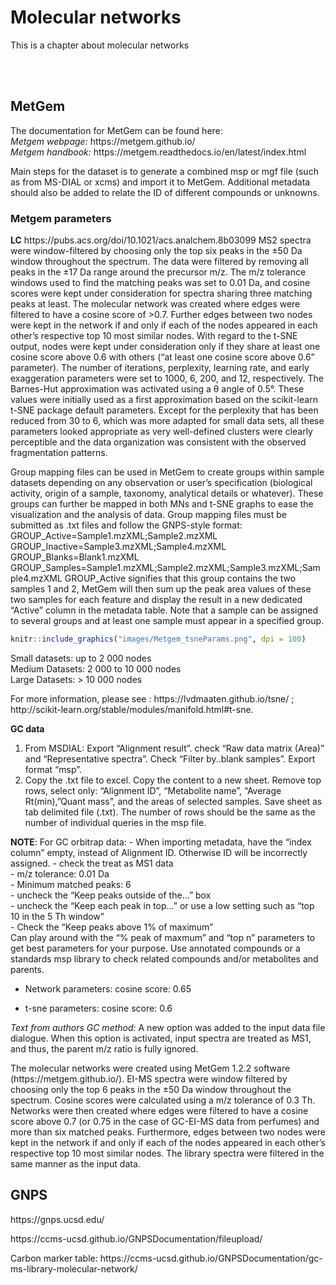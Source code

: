 # **Molecular networks** {#MolecularNetworks}

This is a chapter about molecular networks

<br><br>  

## MetGem
  
The documentation for MetGem can be found here:  
_Metgem webpage:_ https://metgem.github.io/ <br>
_Metgem handbook:_ https://metgem.readthedocs.io/en/latest/index.html <br>

Main steps for the dataset is to generate a combined msp or mgf file (such as from MS-DIAL or xcms) and import it to MetGem. Additional metadata should also be added to relate the ID of different compounds or unknowns.  



### Metgem parameters

__LC__
https://pubs.acs.org/doi/10.1021/acs.analchem.8b03099
MS2 spectra were window-filtered by choosing only the top six peaks in the ±50 Da window throughout the spectrum. The data were filtered by removing all peaks in the ±17 Da range around the precursor m/z. The m/z tolerance windows used to find the matching peaks was set to 0.01 Da, and cosine scores were kept under consideration for spectra sharing three matching peaks at least.
The molecular network was created where edges were filtered to have a cosine score of >0.7. Further edges between two nodes were kept in the network if and only if each of the nodes appeared in each other’s respective top 10 most similar nodes. With regard to the t-SNE output, nodes were kept under consideration only if they share at least one cosine score above 0.6 with others (“at least one cosine score above 0.6” parameter). The number of iterations, perplexity, learning rate, and early exaggeration parameters were set to 1000, 6, 200, and 12, respectively. The Barnes-Hut approximation was activated using a θ angle of 0.5°. These values were initially used as a first approximation based on the scikit-learn t-SNE package default parameters. Except for the perplexity that has been reduced from 30 to 6, which was more adapted for small data sets, all these parameters looked appropriate as very well-defined clusters were clearly perceptible and the data organization was consistent with the observed fragmentation patterns.


Group mapping files can be used in MetGem to create groups within sample datasets depending on any observation or user’s specification (biological activity, origin of a sample, taxonomy, analytical details or whatever). These groups can further be mapped in both MNs and t-SNE graphs to ease the visualization and the analysis of data. Group mapping files must be submitted as .txt files and follow the GNPS-style format:   GROUP_Active=Sample1.mzXML;Sample2.mzXML GROUP_Inactive=Sample3.mzXML;Sample4.mzXML GROUP_Blanks=Blank1.mzXML   GROUP_Samples=Sample1.mzXML;Sample2.mzXML;Sample3.mzXML;Sample4.mzXML 
GROUP_Active signifies that this group contains the two samples 1 and 2, MetGem will then sum up the peak area values of these two samples for each feature and display the result in a new dedicated “Active” column in the metadata table. Note that a sample can be assigned to several groups and at least one sample must appear in a specified group.

  
```r

knitr::include_graphics("images/Metgem_tsneParams.png", dpi = 100)

```

  
Small datasets: up to 2 000 nodes  
Medium Datasets: 2 000 to 10 000 nodes  
Large Datasets: > 10 000 nodes 
  
For more information, please see : https://lvdmaaten.github.io/tsne/ ; http://scikit-learn.org/stable/modules/manifold.html#t-sne. 

__GC data__
<br>


1. From MSDIAL: Export "Alignment result". check "Raw data matrix (Area)" and "Representative spectra". Check "Filter by..blank samples". Export format "msp".  
2. Copy the .txt file to excel. Copy the content to a new sheet. Remove top rows, select only: "Alignment ID", "Metabolite name", "Average Rt(min), "Quant mass", and the areas of selected samples. Save sheet as tab delimited file (.txt). The number of rows should be the same as the number of individual queries in the msp file.  


__NOTE__: For GC orbitrap data:
- When importing metadata, have the "index column" empty, instead of Alignment ID. Otherwise ID will be incorrectly assigned.
- check the treat as MS1 data  
- m/z tolerance: 0.01 Da  
- Minimum matched peaks: 6  
- uncheck the "Keep peaks outside of the..." box  
- uncheck the "Keep each peak in top..."  or use a low setting such as "top 10 in the 5 Th window"  
- Check the "Keep peaks above 1% of maximum"  
Can play around with the "% peak of maxmum" and "top n" parameters to get best parameters for your purpose. Use annotated compounds or a standards msp library to check related compounds and/or metabolites and parents. 

- Network parameters: cosine score: 0.65

- t-sne parameters: cosine score: 0.6
  
  
_Text from authors GC method:_
A new option was added to the input data file dialogue. When this option is activated, input spectra are treated as MS1, and thus, the parent m/z ratio is fully ignored.

The molecular networks were created using MetGem 1.2.2 software (https://metgem.github.io/). EI-MS spectra were window filtered by choosing only the top 6 peaks in the ±50 Da window throughout the spectrum. Cosine scores were calculated using a m/z tolerance of 0.3 Th. Networks were then created where edges were filtered to have a cosine score above 0.7 (or 0.75 in the case of GC-EI-MS data from perfumes) and more than six matched peaks. Furthermore, edges between two nodes were kept in the network if and only if each of the nodes appeared in each other’s respective top 10 most similar nodes. The library spectra were filtered in the same manner as the input data.



## GNPS

https://gnps.ucsd.edu/
  
https://ccms-ucsd.github.io/GNPSDocumentation/fileupload/

Carbon marker table: https://ccms-ucsd.github.io/GNPSDocumentation/gc-ms-library-molecular-network/

